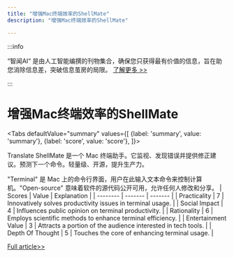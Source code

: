 ```yaml
---
title: "增强Mac终端效率的ShellMate"
description: "增强Mac终端效率的ShellMate"

---
```



:::info

“智闻AI“ 是由人工智能编撰的刊物集合，确保您只获得最有价值的信息，旨在助您消除信息差，突破信息茧房的局限。  [了解更多 >>](/)

:::

# 增强Mac终端效率的ShellMate


<Tabs
	defaultValue="summary"
	values={[
	{label: 'summary', value: 'summary'},
	{label: 'score', value: 'score'},
]}>
<TabItem value="summary">


Translate ShellMate 是一个 Mac 终端助手。它监视、发现错误并提供修正建议。预测下一个命令。轻量级、开源，提升生产力。

"Terminal" 是 Mac 上的命令行界面，用户在此输入文本命令来控制计算机。"Open-source" 意味着软件的源代码公开可用，允许任何人修改和分享。
</TabItem>
<TabItem value="score">
	| Scores     | Value   | Explanation |
	| -------- | ------- | ------- |
	| Practicality  | 7    | Innovatively solves productivity issues in terminal usage.    |
	| Social Impact | 4     | Influences public opinion on terminal productivity.    |
	| Rationality    | 6    | Employs scientific methods to enhance terminal efficiency.    |
	| Entertainment Value    | 3    | Attracts a portion of the audience interested in tech tools.    |
	| Depth Of Thought    | 5    | Touches the core of enhancing terminal usage.    |
</TabItem>
</Tabs>

[Full article>>](https://www.producthunt.com/posts/shellmate)
